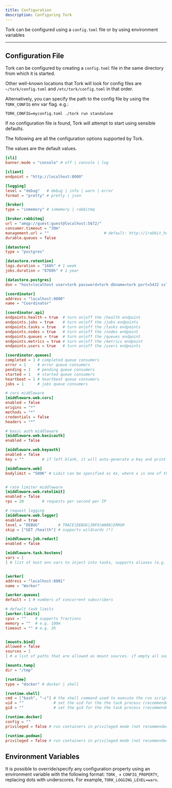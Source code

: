 ```yaml
---
title: Configuration
description: Configuring Tork
---
```


Tork can be configured using a `config.toml` file or by using environment variables

---

## Configuration File

Tork can be configured by creating a `config.toml` file in the same directory from which it is started.

Other well-known locations that Tork will look for config files are `~/tork/config.toml` and `/etc/tork/config.toml` in that order.

Alternatively, you can specify the path to the config file by using the `TORK_CONFIG` env var flag. e.g.:

```shell
TORK_CONFIG=myconfig.toml ./tork run standalone
```

If no configuration file is found, Tork will attempt to start using sensible defaults.

The following are all the configuration options supported by Tork.

The values are the default values.

```toml
[cli]
banner.mode = "console" # off | console | log

[client]
endpoint = "http://localhost:8000"

[logging]
level = "debug"   # debug | info | warn | error
format = "pretty" # pretty | json

[broker]
type = "inmemory" # inmemory | rabbitmq

[broker.rabbitmq]
url = "amqp://guest:guest@localhost:5672/"
consumer.timeout = "30m"
management.url = ""                        # default: http://{rabbit_host}:15672/
durable.queues = false

[datastore]
type = "postgres"

[datastore.retention]
logs.duration = "168h" # 1 week
jobs.duration = "8760h" # 1 year

[datastore.postgres]
dsn = "host=localhost user=tork password=tork dbname=tork port=5432 sslmode=disable"

[coordinator]
address = "localhost:8000"
name = "Coordinator"

[coordinator.api]
endpoints.health = true  # turn on|off the /health endpoint
endpoints.jobs = true    # turn on|off the /jobs endpoints
endpoints.tasks = true   # turn on|off the /tasks endpoints
endpoints.nodes = true   # turn on|off the /nodes endpoint
endpoints.queues = true  # turn on|off the /queues endpoint
endpoints.metrics = true # turn on|off the /metrics endpoint
endpoints.users = true   # turn on|off the /users endpoints

[coordinator.queues]
completed = 1 # completed queue consumers
error = 1     # error queue consumers
pending = 1   # pending queue consumers
started = 1   # started queue consumers
heartbeat = 1 # heartbeat queue consumers
jobs = 1      # jobs queue consumers

# cors middleware
[middleware.web.cors]
enabled = false
origins = "*"
methods = "*"
credentials = false
headers = "*"

# basic auth middleware
[middleware.web.basicauth]
enabled = false

[middleware.web.keyauth]
enabled = false
key = ""        # if left blank, it will auto-generate a key and print it to the logs on startup

[middleware.web]
bodylimit = "500K" # Limit can be specified as 4x, where x is one of the multiple from K, M, G, T or P.


# rate limiter middleware
[middleware.web.ratelimit]
enabled = false
rps = 20        # requests per second per IP

# request logging
[middleware.web.logger]
enabled = true
level = "DEBUG"        # TRACE|DEBUG|INFO|WARN|ERROR
skip = ["GET /health"] # supports wildcards (*)

[middleware.job.redact]
enabled = false

[middleware.task.hostenv]
vars = [
] # list of host env vars to inject into tasks, supports aliases (e.g. SOME_HOST_VAR:OTHER_VAR)


[worker]
address = "localhost:8001"
name = "Worker"

[worker.queues]
default = 1 # numbers of concurrent subscribers

# default task limits
[worker.limits]
cpus = ""    # supports fractions
memory = ""  # e.g. 100m
timeout = "" # e.g. 3h


[mounts.bind]
allowed = false
sources = [
] # a list of paths that are allowed as mount sources. if empty all sources are allowed.

[mounts.temp]
dir = "/tmp"

[runtime]
type = "docker" # docker | shell

[runtime.shell]
cmd = ["bash", "-c"] # the shell command used to execute the run script
uid = ""             # set the uid for the the task process (recommended)
gid = ""             # set the gid for the the task process (recommended)

[runtime.docker]
config = ""
privileged = false # run containers in privileged mode (not recommended)

[runtime.podman]
privileged = false # run containers in privileged mode (not recommended)
```

## Environment Variables

It is possible to override/specify any configuration property using an environment variable with the following format: `TORK_` + `CONFIG_PROPERTY`, replacing dots with underscores. For example, `TORK_LOGGING_LEVEL=warn`.

